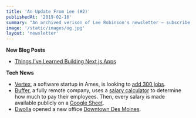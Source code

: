 ```yaml
---
title: 'An Update From Lee (#2)'
publishedAt: '2019-02-16'
summary: "An archived verison of Lee Robinson's newsletter – subscribe to get early access."
image: '/static/images/og.jpg'
layout: 'newsletter'
---
```


**New Blog Posts**

- [Things I've Learned Building Next.js Apps](/blog/things-ive-learned-building-nextjs-apps/)

**Tech News**

- [Vertex](https://www.vertexvis.com/), a software startup in Ames, is looking to [add 300 jobs](https://www.kcci.com/article/ames-software-startup-could-bring-in-300-high-paying-jobs/26333628).
- [Buffer](https://buffer.com/), a fully remote company, uses a [salary calculator](https://buffer.com/salary/software-engineer/average)
  to determine how much to pay their employees. Then, every salary is made available publicly on a
  [Google Sheet](https://docs.google.com/spreadsheets/d/1l3bXAv8JE5RB9siMq36-Ogngks2MT6yQ5gt8YXhUyAg/edit).
- [Dwolla](https://www.dwolla.com/) opened a new office [Downtown Des Moines](https://www.dwolla.com/updates/welcome-to-909/).
